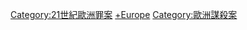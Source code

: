{{Category pair|20世紀歐洲謀殺案|22世紀歐洲謀殺案}}
[[Category:21世紀歐洲罪案|Category:21世紀歐洲罪案]]
[[Category:21世紀謀殺案|+Europe]]
[[Category:歐洲謀殺案|Category:歐洲謀殺案]]